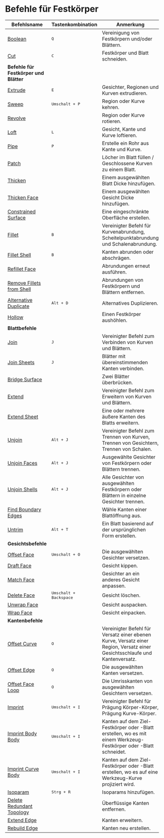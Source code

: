 # Befehle für Festkörper

| Befehlsname                                                  | Tastenkombination            | Anmerkung                                                                                                                  |
| ------------------------------------------------------------ | ---------------------------- | -------------------------------------------------------------------------------------------------------------------------- |
| [Boolean](/solid/boolean)                                     | <kbd>Q</kbd>                 | Vereinigung von Festkörpern und/oder Blättern.                                                                             |
| [Cut](/solid/cut)                                             | <kbd>C</kbd>                 | Festkörper und Blatt schneiden.                                                                                            |
| **Befehle für Festkörper und Blätter**                       |                              |                                                                                                                            |
| [Extrude](/solid/extrude)                                     | <kbd>E</kbd>                 | Gesichter, Regionen und Kurven extrudieren.                                                                                |
| [Sweep](/solid/sweep)                                         | <kbd>Umschalt + P</kbd>         | Region oder Kurve kehren.                                                                                                  |
| [Revolve](/solid/revolve)                                     |                              | Region oder Kurve rotieren.                                                                                                |
| [Loft](/solid/loft)                                           | <kbd>L</kbd>                 | Gesicht, Kante und Kurve loftieren.                                                                                        |
| [Pipe](/solid/pipe)                                           | <kbd>P</kbd>                 | Erstelle ein Rohr aus Kante und Kurve.                                                                                     |
| [Patch](/solid/patch)                                         |                              | Löcher im Blatt füllen / Geschlossene Kurven zu einem Blatt.                                                               |
| [Thicken](/solid/thicken)                                     |                              | Einem ausgewählten Blatt Dicke hinzufügen.                                                                                 |
| [Thicken Face](/solid/thicken-face)                           |                              | Einem ausgewählten Gesicht Dicke hinzufügen.                                                                               |
| [Constrained Surface](/solid/constrained-surface)             |                              | Eine eingeschränkte Oberfläche erstellen.                                                                                  |
| [Fillet](/solid/fillet)                                       | <kbd>B</kbd>                 | Vereinigter Befehl für Kurvenabrundung, Scheitelpunktabrundung und Schalenabrundung.                                       |
| [Fillet Shell](/solid/fillet-shell)                           | <kbd>B</kbd>                 | Kanten abrunden oder abschrägen.                                                                                           |
| [Refillet Face](/solid/refillet-face)                         |                              | Abrundungen erneut ausführen.                                                                                              |
| [Remove Fillets from Shell](/solid/remove-fillets-from-shell) |                              | Abrundungen von Festkörpern und Blättern entfernen.                                                                        |
| [Alternative Duplicate](/solid/alternative-duplicate)         | <kbd>Alt + D</kbd>           | Alternatives Duplizieren.                                                                                                  |
| [Hollow](/solid/hollow)                                       |                              | Einen Festkörper aushöhlen.                                                                                                |
| **Blattbefehle**                                             |                              |                                                                                                                            |
| [Join](/solid/join)                                           | <kbd>J</kbd>                 | Vereinigter Befehl zum Verbinden von Kurven und Blättern.                                                                  |
| [Join Sheets](/solid/join-sheets)                             | <kbd>J</kbd>                 | Blätter mit übereinstimmenden Kanten verbinden.                                                                            |
| [Bridge Surface](/solid/bridge-surface)                       |                              | Zwei Blätter überbrücken.                                                                                                  |
| [Extend](/solid/extend)                                       |                              | Vereinigter Befehl zum Erweitern von Kurven und Blättern.                                                                  |
| [Extend Sheet](/solid/extend-sheet)                           |                              | Eine oder mehrere äußere Kanten des Blatts erweitern.                                                                      |
| [Unjoin](/solid/unjoin)                                       | <kbd>Alt + J</kbd>           | Vereinigter Befehl zum Trennen von Kurven, Trennen von Gesichtern, Trennen von Schalen.                                    |
| [Unjoin Faces](/solid/unjoin-faces)                           | <kbd>Alt + J</kbd>           | Ausgewählte Gesichter von Festkörpern oder Blättern trennen.                                                               |
| [Unjoin Shells](/solid/unjoin-shells)                         | <kbd>Alt + J</kbd>           | Alle Gesichter von ausgewählten Festkörpern oder Blättern in einzelne Gesichter trennen.                                   |
| [Find Boundary Edges](/solid/find-boundary-edges)             |                              | Wähle Kanten einer Blattöffnung aus.                                                                                       |
| [Untrim](/solid/untrim)                                       | <kbd>Alt + T</kbd>           | Ein Blatt basierend auf der ursprünglichen Form erstellen.                                                                 |
| **Gesichtsbefehle**                                          |                              |                                                                                                                            |
| [Offset Face](/solid/offset-face)                             | <kbd>Umschalt + O</kbd>         | Die ausgewählten Gesichter versetzen.                                                                                      |
| [Draft Face](/solid/draft-face)                               |                              | Gesicht kippen.                                                                                                            |
| [Match Face](/solid/match-face)                               |                              | Gesichter an ein anderes Gesicht anpassen.                                                                                 |
| [Delete Face](/solid/delete-face)                             | <kbd>Umschalt + Backspace</kbd> | Gesicht löschen.                                                                                                           |
| [Unwrap Face](/solid/unwrap-face)                             |                              | Gesicht auspacken.                                                                                                         |
| [Wrap Face](/solid/wrap-face)                                 |                              | Gesicht einpacken.                                                                                                         |
| **Kantenbefehle**                                            |                              |                                                                                                                            |
| [Offset Curve](/solid/offset-curve)                           | <kbd>O</kbd>                 | Vereinigter Befehl für Versatz einer ebenen Kurve, Versatz einer Region, Versatz einer Gesichtsschlaufe und Kantenversatz. |
| [Offset Edge](/solid/offset-edge)                             | <kbd>O</kbd>                 | Die ausgewählten Kanten versetzen.                                                                                         |
| [Offset Face Loop](/solid/offset-face-loop)                   | <kbd>O</kbd>                 | Die Umrisskanten von ausgewählten Gesichtern versetzen.                                                                    |
| [Imprint](/solid/imprint)                                     | <kbd>Umschalt + I</kbd>         | Vereinigter Befehl für Prägung Körper-Körper, Prägung Kurve-Körper.                                                        |
| [Imprint Body Body](/solid/imprint-body-body)                 | <kbd>Umschalt + I</kbd>         | Kanten auf dem Ziel-Festkörper oder -Blatt erstellen, wo es mit einem Werkzeug-Festkörper oder -Blatt schneidet.           |
| [Imprint Curve Body](/solid/imprint-curve-body)               | <kbd>Umschalt + I</kbd>         | Kanten auf dem Ziel-Festkörper oder -Blatt erstellen, wo es auf eine Werkzeug-Kurve projiziert wird.                       |
| [Isoparam](/solid/isoparam)                                   | <kbd>Strg + R</kbd>          | Isoparams hinzufügen.                                                                                                      |
| [Delete Redundant Topology](/solid/delete-redundant-topology) |                              | Überflüssige Kanten entfernen.                                                                                             |
| [Extend Edge](/solid/extend-edge)                             |                              | Kanten erweitern.                                                                                                          |
| [Rebuild Edge](/solid/rebuild-edge)                           |                              | Kanten neu erstellen.                                                                                                            |